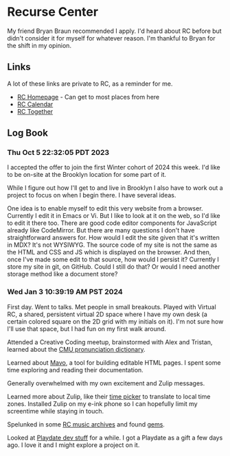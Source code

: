 # Recurse Center

My friend Bryan Braun recommended I apply. I'd heard about RC before but didn't consider it for myself for whatever reason. I'm thankful to Bryan for the shift in my opinion.

## Links 

A lot of these links are private to RC, as a reminder for me. 

- [RC Homepage](https://www.recurse.com/) - Can get to most places from here
- [RC Calendar](https://www.recurse.com/calendar)
- [RC Together](https://recurse.rctogether.com/here)

## Log Book

### Thu Oct 5 22:32:05 PDT 2023

I accepted the offer to join the first Winter cohort of 2024 this week. I'd like to be on-site at the Brooklyn location for some part of it.

While I figure out how I'll get to and live in Brooklyn I also have to work out a project to focus on when I begin there. I have several ideas.

One idea is to enable myself to edit this very website from a browser. Currently I edit it in Emacs or Vi. But I like to look at it on the web, so I'd like to edit it there too. There are good code editor components for JavaScript already like CodeMirror. But there are many questions I don't have straightforward answers for. How would I edit the site given that it's written in MDX? It's not WYSIWYG. The source code of my site is not the same as the HTML and CSS and JS which is displayed on the browser. And then, once I've made some edit to that source, how would I persist it? Currently I store my site in git, on GitHub. Could I still do that? Or would I need another storage method like a document store?

### Wed Jan  3 10:39:19 AM PST 2024

First day. Went to talks. Met people in small breakouts. Played with Virtual RC, a shared, persistent virtual 2D space where I have my own desk (a certain colored square on the 2D grid with my initials on it). I'm not sure how I'll use that space, but I had fun on my first walk around.

Attended a Creative Coding meetup, brainstormed with Alex and Tristan, learned about the [CMU pronunciation dictionary](https://svn.code.sf.net/p/cmusphinx/code/trunk/cmudict/cmudict-0.7b).

Learned about [Mavo](https://mavo.io/), a tool for building editable HTML pages. I spent some time exploring and reading their documentation.

Generally overwhelmed with my own excitement and Zulip messages.

Learned more about Zulip, like their [time picker](https://zulip.com/help/global-times) to translate to local time zones. Installed Zulip on my e-ink phone so I can hopefully limit my screentime while staying in touch.

Spelunked in some [RC music archives](https://mcg.recurse.com/sessions/139) and found [gems](https://www.youtube.com/watch?v=6wPWFWUsPBw).

Looked at [Playdate dev stuff](https://play.date/dev/) for a while. I got a Playdate as a gift a few days ago. I love it and I might explore a project on it.
